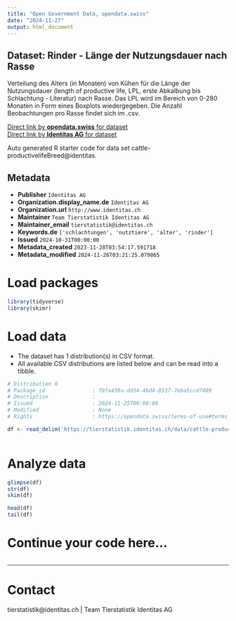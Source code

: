 ```yaml
---
title: "Open Government Data, opendata.swiss"
date: "2024-11-27"
output: html_document
---
```


## Dataset: Rinder - Länge der Nutzungsdauer nach Rasse

Verteilung des Alters (in Monaten) von Kühen für die Länge der Nutzungsdauer (length of productive life, LPL, erste Abkalbung bis Schlachtung - Literatur) nach Rasse. Das LPL wird im Bereich von 0-280 Monaten in Form eines Boxplots wiedergegeben. Die Anzahl Beobachtungen pro Rasse findet sich im .csv.

[Direct link by **opendata.swiss** for dataset](https://opendata.swiss/de/dataset/rinder-lange-der-nutzungsdauer-nach-rasse)<br>
[Direct link by **Identitas AG** for dataset](https://tierstatistik.identitas.ch/)

Auto generated R starter code for data set cattle-productivelifeBreed@identitas.

## Metadata

- **Publisher** `Identitas AG`
- **Organization.display_name.de** `Identitas AG`
- **Organization.url** `http://www.identitas.ch`
- **Maintainer** `Team Tierstatistik Identitas AG`
- **Maintainer_email** `tierstatistik@identitas.ch`
- **Keywords.de** `['schlachtungen', 'nutztiere', 'alter', 'rinder']`
- **Issued** `2024-10-31T00:00:00`
- **Metadata_created** `2023-11-28T03:54:17.591718`
- **Metadata_modified** `2024-11-26T03:21:25.079865`


# Load packages

```r

library(tidyverse)
library(skimr)

```

# Load data

-   The dataset has 1 distribution(s) in CSV format.
-   All available CSV distributions are listed below and can be read into a tibble.

```r

# Distribution 0
# Package_id               : f0fa436a-dd34-4bd4-8537-7eba5ccd7409
# Description              : 
# Issued                   : 2024-11-25T00:00:00
# Modified                 : None
# Rights                   : https://opendata.swiss/terms-of-use#terms_by

df <- read_delim('https://tierstatistik.identitas.ch/data/cattle-productivelifeBreed.csv')



```

# Analyze data

```r

glimpse(df)
str(df)
skim(df)

head(df)
tail(df)

```

# Continue your code here...

```r

```

------------------------------------------------------------------------

# Contact

tierstatistik@identitas.ch | Team Tierstatistik Identitas AG

